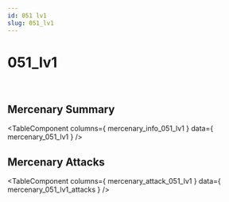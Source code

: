 ```yaml
---
id: 051 lv1
slug: 051_lv1
---
```



# 051_lv1

<div style = {{ display: "flex" }}>
    <Image img={require('@site/static/img/mercenaries/illust/thum_char_view_n_051.jpg')}/>
    <Image img={require('@site/static/img/mercenaries/illust/thum_char_view_o_051.jpg')}/>
</div>

## Mercenary Summary

<TableComponent
  columns={ mercenary_info_051_lv1 }
  data={ mercenary_051_lv1 }
/>

## Mercenary Attacks

<TableComponent
  columns={ mercenary_attack_051_lv1 }
  data={ mercenary_051_lv1_attacks }
/>